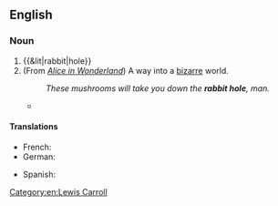 ==English==
{{wikipedia}}

===Noun===
{{en-noun|head=[[rabbit]] [[hole]]}}

# {{&lit|rabbit|hole}} {{qualifier|the [[entrance]] to a [[rabbit warren]]}}
# (From ''[[Wikipedia:Alice in Wonderland|Alice in Wonderland]]'') A way into a [[bizarre]] world.
#: ''These mushrooms will take you down the '''rabbit hole''', man. ''
#* {{quote-video
 | date = 1999-03-31
 | title = [[w:The Matrix (film)|The Matrix]]
 | people = {{w|Laurence Fishburne}}
 | role = [[w:Morpheus (The Matrix)|Morpheus]]
 | passage = You [[take the red pill]], you stay in Wonderland, and I show you how deep the '''rabbit hole''' goes.
}}

====Translations====
{{trans-top|the entrance to a rabbit warren}}
* French: {{t|fr|terrier de lapin|f}}
* German: {{t|de|Kaninchenbau|m}}
{{trans-mid}}
* Spanish: {{t+|es|madriguera|f}}
{{trans-bottom}}

[[Category:en:Lewis Carroll]]